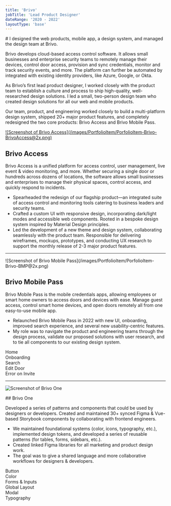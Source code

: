 ```yaml
---
title: 'Brivo'
jobTitle: 'Lead Product Designer'
dateRange: '2020 - 2022'
layoutType: 'base'
---
```


<div class="portfolio-intro">
# I designed the web products, mobile app, a design system, and managed the design team at Brivo.

Brivo develops cloud-based access control software. It allows small businesses and enterprise security teams to remotely manage their devices, control door access, provision and sync credentials, monitor and track security events, and more. The platform can further be automated by integrated with existing identity providers, like Azure, Google, or Okta.

As Brivo’s first lead product designer, I worked closely with the product team to establish a culture and process to ship high-quality, well-researched design solutions. I led a small, two-person design team who created design solutions for all our web and mobile products.

Our team, product, and engineering worked closely to build a multi-platform design system, shipped 20+ major product features, and completely redesigned the two core products: Brivo Access and Brivo Mobile Pass.

<div class="portfolio-divider"></div>
</div>

<a href="/Portfolio/brivo/Brivo Access UI Overview.png" target="_blank">
![Screenshot of Brivo Access](/images/PortfolioItem/PorfolioItem-Brivo-BrivoAccess@2x.png)
</a>

<section class="portfolio-text">

## Brivo Access

Brivo Access is a unified platform for access control, user management, live event &  video monitoring, and more. Whether securing a single door or hundreds across dozens of locations, the software allows small businesses and enterprises to manage their physical spaces, control access, and quickly respond to incidents.

- Spearheaded the redesign of our flagship product—an integrated suite of access control and monitoring tools catering to business leaders and security teams.
- Crafted a custom UI with responsive design, incorporating dark/light modes and accessible web components. Rooted in a bespoke design system inspired by Material Design principles.
- Led the development of a new theme and design system, collaborating seamlessly with the product team. Responsible for delivering wireframes, mockups, prototypes, and conducting UX research to support the monthly release of 2-3 major product features.
</section>

<section class="portfolio-screens desktop">
  <Grid gutter="var(--spacer-layout-small)">
    <GridItem>
      <ImageWrapper
        src="/images/PortfolioItem/BrivoAccess-UserManagement.png"
        href="/Portfolio/brivo/Brivo Access Mockups/Users - List.png"
        alt="Thumbnail of Brivo Access Mockup"
        cssClass="hasCaption caption-overlay clickable brivo">
          <div slot="caption">
            <Breadcrumb
            firstTitle="Brivo Access"
            pageTitle="User Management"
            cssClass="small style-overlay"
            ></Breadcrumb>
          </div>
        </ImageWrapper>
    </GridItem>
    <GridItem>
      <ImageWrapper
        src="/images/PortfolioItem/BrivoAccess-LiveVideoDashboard.png"
        href="/Portfolio/brivo/Brivo Access Mockups/LiveVideoDashboard.png"
        alt="Thumbnail of Brivo Access Mockup"
        cssClass="hasCaption caption-overlay clickable brivo">
          <div slot="caption">
            <Breadcrumb
            firstTitle="Brivo Access"
            pageTitle="Live Video Dashboard"
            cssClass="small style-overlay"
            ></Breadcrumb>
          </div>
        </ImageWrapper>
    </GridItem>
    <GridItem>
      <ImageWrapper
        src="/images/PortfolioItem/BrivoAccess-AdminManagement.png"
        href="/Portfolio/brivo/Brivo Access Mockups/AdminManagement.png"
        alt="Thumbnail of Brivo Access Mockup"
        cssClass="hasCaption caption-overlay clickable brivo">
          <div slot="caption">
            <Breadcrumb
            firstTitle="Brivo Access"
            pageTitle="Admin Management"
            cssClass="small style-overlay"
            ></Breadcrumb>
          </div>
        </ImageWrapper>
    </GridItem>
    <GridItem>
      <ImageWrapper
        src="/images/PortfolioItem/VisualIdeation-DeviceStatusCard.png"
        href="/Portfolio/brivo/BrivoDeviceCards.png"
        alt="Thumbnail of Brivo Access Mockup"
        cssClass="hasCaption caption-overlay clickable brivo">
          <div slot="caption">
            <Breadcrumb
            firstTitle="Visual Ideation"
            pageTitle="Device Status Card"
            cssClass="small style-overlay"
            ></Breadcrumb>
          </div>
        </ImageWrapper>
    </GridItem>
  </Grid>
</section>

---

<div class="screenshot-bmp">![Screenshot of Brivo Mobile Pass](/images/PortfolioItem/PorfolioItem-Brivo-BMP@2x.png)</div>

<section class="portfolio-text text-bmp">

## Brivo Mobile Pass

Brivo Mobile Pass is the mobile credentials apps, allowing employees or smart home owners to access doors and devices with ease. Manage guest access, control smart home devices, and open doors remotely all from one easy-to-use mobile app.

- Relaunched Brivo Mobile Pass in 2022 with new UI, onboarding, improved search experience, and several new usability-centric features.
- My role was to navigate the product and engineering teams through the design process, validate our proposed solutions with user research, and to tie all components to our existing design system.

</section>

<section class="portfolio-screens mobile">
  <Grid gutter="var(--spacer-layout-small)">
    <GridItem width="20%" cssClass="mobile-half">
      <ImageWrapper
        src="/images/PortfolioItem/BrivoMobilePass-Home.png"
        href="/images/PortfolioItem/BrivoMobilePass-Home.png"
        alt="Thumbnail of Brivo Mobile Pass"
        cssClass="hasCaption clickable bmp">
          <div slot="caption">
            Home
          </div>
        </ImageWrapper>
    </GridItem>
    <GridItem width="20%" cssClass="mobile-half">
      <ImageWrapper
        src="/images/PortfolioItem/BrivoMobilePass-Onboarding.png"
        href="/images/PortfolioItem/BrivoMobilePass-Onboarding.png"
        alt="Thumbnail of Brivo Mobile Pass"
        cssClass="hasCaption clickable bmp">
          <div slot="caption">
            Onboarding
          </div>
        </ImageWrapper>
    </GridItem>
    <GridItem width="20%" cssClass="mobile-half">
      <ImageWrapper
        src="/images/PortfolioItem/BrivoMobilePass-Search.png"
        href="/images/PortfolioItem/BrivoMobilePass-Search.png"
        alt="Thumbnail of Brivo Mobile Pass"
        cssClass="hasCaption clickable bmp">
          <div slot="caption">
            Search
          </div>
        </ImageWrapper>
    </GridItem>
    <GridItem width="20%" cssClass="mobile-half">
      <ImageWrapper
        src="/images/PortfolioItem/BrivoMobilePass-Edit.png"
        href="/images/PortfolioItem/BrivoMobilePass-Edit.png"
        alt="Thumbnail of Brivo Mobile Pass"
        cssClass="hasCaption clickable bmp">
          <div slot="caption">
            Edit Door
          </div>
        </ImageWrapper>
    </GridItem>
    <GridItem width="20%" cssClass="mobile-half">
      <ImageWrapper
        src="/images/PortfolioItem/BrivoMobilePass-Error.png"
        href="/images/PortfolioItem/BrivoMobilePass-Error.png"
        alt="Thumbnail of Brivo Mobile Pass"
        cssClass="hasCaption clickable bmp">
          <div slot="caption">
            Error on Invite
          </div>
        </ImageWrapper>
    </GridItem>
  </Grid>
</section>

---

![Screenshot of Brivo One](/images/PortfolioItem/PorfolioItem-Brivo-BrivoOne@2x.png)

<section class="portfolio-text">
## Brivo One

Developed a series of patterns and components that could be used by designers or developers. Created and maintained 30+ synced Figma & Vue-based Storybook components by collaborating with frontend engineers.

- We maintained foundational systems (color, icons, typography, etc.), implemented design tokens, and developed a series of reusable patterns (for tables, forms, sidebars, etc.).
- Created linked Figma libraries for all marketing and product design work.
- The goal was to give a shared language and more collaborative workflows for designers & developers.
</section>

<section class="portfolio-screens design-system">
  <Grid gutter="var(--spacer-layout-small)">
    <GridItem width="25%" cssClass="mobile-half">
      <ImageWrapper
        src="/images/PortfolioItem/BrivoOne-TH-Button.png"
        href="/Portfolio/brivo/BrivoOne/Button.png"
        alt="Thumbnail of Brivo One Button Component from Design System"
        cssClass="hasCaption caption-overlay clickable brivo">
          <div slot="caption">
            Button
          </div>
        </ImageWrapper>
    </GridItem>
    <GridItem width="25%" cssClass="mobile-half">
      <ImageWrapper
        src="/images/PortfolioItem/BrivoOne-TH-Colors.png"
        href="/Portfolio/brivo/BrivoOne/Colors.png"
        alt="Thumbnail of Brivo One Color Component from Design System"
        cssClass="hasCaption caption-overlay clickable brivo">
          <div slot="caption">
            Color
          </div>
        </ImageWrapper>
    </GridItem>
    <GridItem width="25%" cssClass="mobile-half">
      <ImageWrapper
        src="/images/PortfolioItem/BrivoOne-TH-Forms.png"
        href="/Portfolio/brivo/BrivoOne/Forms & Inputs.png"
        alt="Thumbnail of Brivo One Form Component from Design System"
        cssClass="hasCaption caption-overlay clickable brivo">
          <div slot="caption">
            Forms & Inputs
          </div>
        </ImageWrapper>
    </GridItem>
    <GridItem width="25%" cssClass="mobile-half">
      <ImageWrapper
        src="/images/PortfolioItem/BrivoOne-TH-Layout.png"
        href="/Portfolio/brivo/BrivoOne/Access Layout.png"
        alt="Thumbnail of Brivo One Layout Pattern from Design System"
        cssClass="hasCaption caption-overlay clickable brivo">
          <div slot="caption">
            Global Layout
          </div>
        </ImageWrapper>
    </GridItem>
    <GridItem width="25%" cssClass="mobile-half">
      <ImageWrapper
        src="/images/PortfolioItem/BrivoOne-TH-Modal.png"
        href="/Portfolio/brivo/BrivoOne/Modal.png"
        alt="Thumbnail of Brivo One Modal Component from Design System"
        cssClass="hasCaption caption-overlay clickable brivo">
          <div slot="caption">
            Modal
          </div>
        </ImageWrapper>
    </GridItem>
    <GridItem width="25%" cssClass="mobile-half">
      <ImageWrapper
        src="/images/PortfolioItem/BrivoOne-TH-Typography.png"
        href="/Portfolio/brivo/BrivoOne/Typography.png"
        alt="Thumbnail of Brivo One Component from Design System"
        cssClass="hasCaption caption-overlay clickable brivo">
          <div slot="caption">
            Typography
          </div>
        </ImageWrapper>
    </GridItem>
  </Grid>
</section>